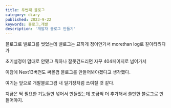 ```yaml
---
title: 두번째 블로그
category: diary
published: 2023-9-22
keywords: 블로그,개발
description: '개발자 블로그 만들기'
---
```


블로그로 벨로그를 썻었는데 벨로그는 묘하게 정이안가서 morethan log로 갈아타려다가

초기설정이 맘대로 안됐고 뭐하나 잘못건드리면 자꾸 404페이지로 넘어가서

이참에 Next13버전도 써볼겸 블로그를 만들어봐야겠다고 생각했다.

여기는 앞으로 개발블로그겸 내 일기장처럼 쓰여질 것 같다.

지금은 딱 필요한 기능들만 넣어서 만들었는데 조금씩 더 추가해서 쓸만한 블로그로 만들어야지.
